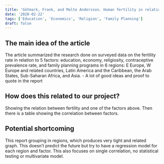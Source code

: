 ```yaml
---
title: 'Götmark, Frank, and Malte Andersson. Human fertility in relation to education, economy, religion, contraception, and family planning programs.'
date: '2020-02-22'
tags: ['Education', 'Economics', 'Religion', 'Family Planning']
draft: false
---
```


## The main idea of the article 

The article summarized the research done on surveyed data on the fertility rate in relation to 5 factors: education, economy, religiosity, contraceptive prevalence rate, and family planning programs in 6 regions: E Europe, W Europe and related countries, Latin America and the Caribbean, the Arab States, Sub-Saharan Africa, and Asia. - A lot of good ideas and proof to quote in the report 

## How does this related to our project?

Showing the relation between fertility and one of the factors above. Then there is a table showing the correlation between factors. 

## Potential shortcoming

This report grouping in regions, which produces very tight and related graph. This doesn’t predict the future but try to have a regression model for each region and factor. This also focuses on single correlation, no statistical testing or multivariate model. 

